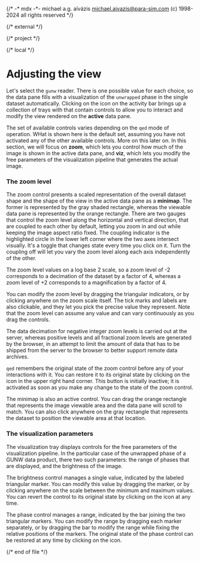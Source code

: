 {/*
    -* mdx -*-
    michael a.g. aïvázis <michael.aivazis@para-sim.com>
    (c) 1998-2024 all rights reserved
*/}


{/* external */}

{/* project */}

{/* local */}


# <a name="controls" />Adjusting the view

Let's select the `gunw` reader. There is one possible value for each choice, so the data pane fills
with a visualization of the `unwrapped` phase in the single dataset automatically. Clicking on the
<Badge><Gear/></Badge> icon on the activity bar brings up a collection of trays with that contain
controls to allow you to interact and modify the view rendered on the **active** data pane.

<Screenshot src="/figures/qed-controls.png" />

The set of available controls varies depending on the `qed` mode of operation. WHat is shown here is
the default set, assuming you have not activated any of the other available controls. More on this
later on. In this section, we will focus on **zoom**, which lets you control how much of the image
is shown in the active data pane, and **viz**, which lets you modify the free parameters of the
visualization pipeline that generates the actual image.

### <a name="#controls.zoom" />The zoom level

The zoom control presents a scaled representation of the overall dataset shape and the shape of the
view in the active data pane as a **minimap**. The former is represented by the gray shaded
rectangle, whereas the viewable data pane is represented by the orange rectangle. There are two
gauges that control the zoom level along the horizontal and vertical direction, that are coupled to
each other by default, letting you zoom in and out while keeping the image aspect ratio fixed. The
coupling indicator is the highlighted circle in the lower left corner where the two axes intersect
visually. It's a toggle that changes state every time you click on it. Turn the coupling off will
let you vary the zoom level along each axis independently of the other.

The zoom level values on a log base 2 scale, so a zoom level of -2 corresponds to a decimation of
the dataset by a factor of 4, whereas a zoom level of +2 corresponds to a magnification by a factor
of 4.

You can modify the zoom level by dragging the triangular indicators, or by clicking anywhere on the
zoom scale itself. The tick marks and labels are also clickable, and they let you pick the precise
value they represent. Note that the zoom level can assume any value and can vary continuously as you
drag the controls.

<Screenshot src="/figures/qed-controls-zoom.png" />

The data decimation for negative integer zoom levels is carried out at the server, whereas positive
levels and all fractional zoom levels are generated by the browser, in an attempt to limit the
amount of data that has to be shipped from the server to the browser to better support remote data
archives.

`qed` remembers the original state of the zoom control before any of your interactions with it. You
can restore it to its original state by clicking on the <Badge><Refresh/></Badge> icon in the upper
right hand corner. This button is initially inactive; it is activated as soon as you make any change
to the state of the zoom control.

The minimap is also an active control. You can drag the orange rectangle that represents the image
viewable area and the data pane will scroll to match. You can also click anywhere on the gray
rectangle that represents the dataset to position the viewable area at that location.

### <a name="#controls.viz" />The visualization parameters

The visualization tray displays controls for the free parameters of the visualization pipeline. In
the particular case of the unwrapped phase of a GUNW data product, there two such parameters: the
range of phases that are displayed, and the brightness of the image.

<Screenshot src="/figures/qed-controls-viz.png" />

The brightness control manages a single value, indicated by the labeled triangular marker. You can
modify this value by dragging the marker, or by clicking anywhere on the scale between the minimum
and maximum values. You can revert the control to its original state by clicking on the
<Badge><Refresh/></Badge> icon at any time.

The phase control manages a range, indicated by the bar joining the two triangular markers. You can
modify the range by dragging each marker separately, or by dragging the bar to modify the range
while fixing the relative positions of the markers. The original state of the phase control can be
restored at any time by clicking on the <Badge><Refresh/></Badge> icon.


{/* end of file */}
